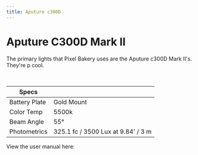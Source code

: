 ```yaml
---
title: Aputure c300D
---
```



# Aputure C300D Mark II

The primary lights that Pixel Bakery uses are the Aputure c300D Mark II's. They're p cool.

&nbsp;&nbsp;

| Specs         | &nbsp;                             |
| ------------- | ---------------------------------- |
| Battery Plate | Gold Mount                         |
| Color Temp    | 5500k                              |
| Beam Angle    | 55°                                |
| Photometrics  | 325.1 fc / 3500 Lux at 9.84' / 3 m |

<div>
     <VideoPlayer url='https://www.youtube.com/watch?v=dcMUaQInmiw&t=619s'/>
</div>    
<div>
     <VideoPlayer url='https://www.youtube.com/watch?v=_y1rtccvBP8'/>
</div>  
View the user manual here:

<div><Button_Download url='/files/518670.pdf' text='user manual' /></div>
